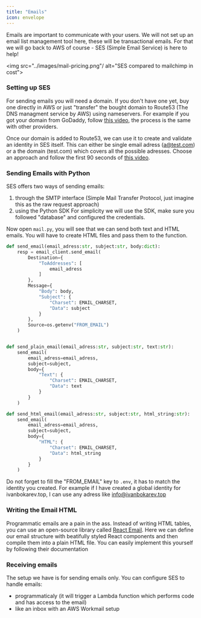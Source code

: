 ```yaml
---
title: "Emails"
icon: envelope
---
```


Emails are important to communicate with your users. We will not set up an email list management tool here, 
these will be transactional emails. For that we will go back to AWS of course - SES (Simple Email Service)
is here to help!

<img src="../images/mail-pricing.png"/ alt="SES compared to mailchimp in cost">


### Setting up SES
For sending emails you will need a domain. 
If you don't have one yet, buy one directly in AWS or just "transfer" the bought domain to Route53 
(The DNS managment service by AWS) using nameservers.
For example if you got your domain from GoDaddy, follow [this video](https://www.youtube.com/watch?v=hRSj2n-XKGM),
the process is the same with other providers. 

Once our domain is added to Route53, we can use it to create and validate an identity in SES itself.
This can either be single email adress (a@test.com) or a the domain (test.com) which covers all the possible adresses. 
Choose an approach and follow the first 90 seconds of [this video](https://www.youtube.com/watch?v=VWt43MXhuk4).


### Sending Emails with Python
SES offers two ways of sending emails: 
1. through the SMTP interface (Simple Mail Transfer Protocol, just imagine this as the raw request approach) 
2. using the Python SDK
For simplicity we will use the SDK, make sure you followed "database" and configured the credentials.

Now open ``mail.py``, you will see that we can send both text and HTML emails. You will have to create HTML files
and pass them to the function.
```python mail.py
def send_email(email_adress:str, subject:str, body:dict):
    resp = email_client.send_email(
        Destination={
            "ToAddresses": [
                email_adress
            ]
        },
        Message={
            "Body": body,
            "Subject": {
                "Charset": EMAIL_CHARSET,
                "Data": subject
            }
        },
        Source=os.getenv("FROM_EMAIL")
    )


def send_plain_email(email_adress:str, subject:str, text:str):
    send_email(
        email_adress=email_adress,
        subject=subject,
        body={
            "Text": {
                "Charset": EMAIL_CHARSET,
                "Data": text
            }
        }
    )

def send_html_email(email_adress:str, subject:str, html_string:str):
    send_email(
        email_adress=email_adress,
        subject=subject,
        body={
            "HTML": {
                "Charset": EMAIL_CHARSET,
                "Data": html_string
            }
        }
    )
```

Do not forget to fill the "FROM_EMAIL" key to `.env`, it has to match the identity you created.
For example if I have created a global identity for ivanbokarev.top, I can
use any adress like info@ivanbokarev.top


### Writing the Email HTML
Programmatic emails are a pain in the ass. 
Instead of writing HTML tables, you can use an open-source library called 
[React Email](https://github.com/resend/react-email).
Here we can define our email structure with beatifully styled React components and then compile them into a plain HTML
file. You can easily implement this yourself by following their documentation


### Receiving emails
The setup we have is for sending emails only. You can configure SES to handle emails:
- programmaticaly (it will trigger a Lambda function which performs code and has access to the email)
- like an inbox with an AWS Workmail setup
